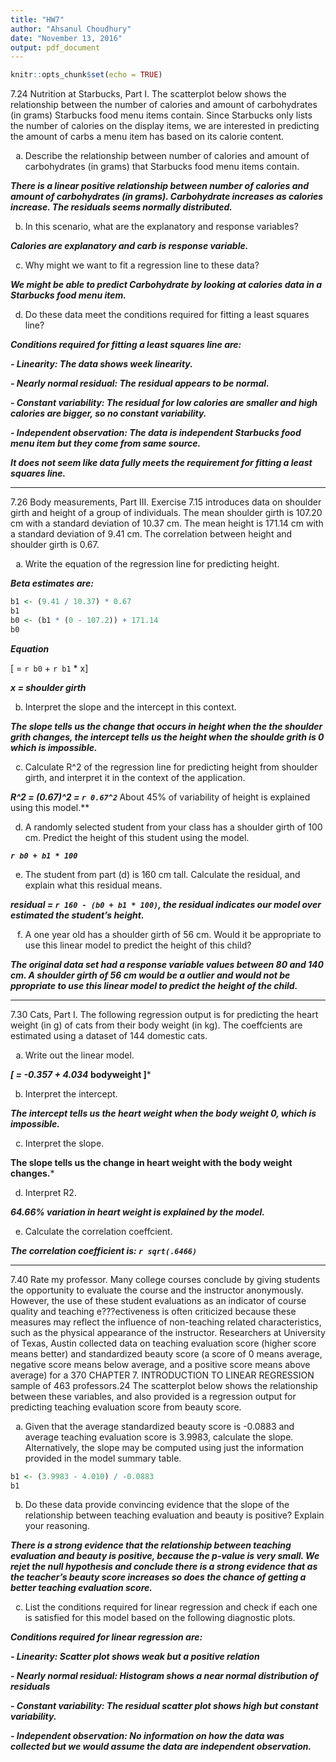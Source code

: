 ---
title: "HW7"
author: "Ahsanul Choudhury"
date: "November 13, 2016"
output: pdf_document
---

```{r setup, include=FALSE}
knitr::opts_chunk$set(echo = TRUE)
```

7.24 Nutrition at Starbucks, Part I. The scatterplot below shows the relationship between the number of calories and amount of carbohydrates (in grams) Starbucks food menu items contain. Since Starbucks only lists the number of calories on the display items, we are interested in predicting the amount of carbs a menu item has based on its calorie content.

(a) Describe the relationship between number of calories and amount of carbohydrates (in grams) that Starbucks food menu items contain.

***There is a linear positive relationship between number of calories and amount of carbohydrates (in grams). Carbohydrate increases as calories increase. The residuals seems normally distributed.***

(b) In this scenario, what are the explanatory and response variables?

***Calories are explanatory and carb is response variable.***

(c) Why might we want to fit a regression line to these data?

***We might be able to predict Carbohydrate by looking at calories data in a Starbucks food menu item.***

(d) Do these data meet the conditions required for fitting a least squares line?

***Conditions required for fitting a least squares line are:***

***-   Linearity: The data shows week linearity.***

***-   Nearly normal residual: The residual appears to be normal.***

***-   Constant variability: The residual for low calories are smaller and high calories are bigger, so no constant variability.***

***-   Independent observation: The data is independent Starbucks food menu item but they come from same source.***

***It does not seem like data fully meets the requirement for fitting a least squares line.***

* * *

7.26 Body measurements, Part III. Exercise 7.15 introduces data on shoulder girth and height of a group of individuals. The mean shoulder girth is 107.20 cm with a standard deviation of 10.37 cm. The mean height is 171.14 cm with a standard deviation of 9.41 cm. The correlation between height and shoulder girth is 0.67.

(a) Write the equation of the regression line for predicting height.

***Beta estimates are:***
```{r}
b1 <- (9.41 / 10.37) * 0.67
b1
b0 <- (b1 * (0 - 107.2)) + 171.14
b0
```

***Equation***

\[\hat{y} = `r b0` + `r b1` * x\]

***x = shoulder girth***


(b) Interpret the slope and the intercept in this context.

***The slope tells us the change that occurs in height when the the shoulder grith changes, the intercept tells us the height when the shoulde grith is 0 which is impossible.***

(c) Calculate R^2 of the regression line for predicting height from shoulder girth, and interpret it in the context of the application.

***R^2 = (0.67)^2 = `r 0.67^2`
***About 45% of variability of height is explained using this model.**

(d) A randomly selected student from your class has a shoulder girth of 100 cm. Predict the height of this student using the model.

***`r b0 + b1 * 100`***

(e) The student from part (d) is 160 cm tall. Calculate the residual, and explain what this residual means.

***residual = `r 160 - (b0 + b1 * 100)`, the residual indicates our model over estimated the student's height.***

(f) A one year old has a shoulder girth of 56 cm. Would it be appropriate to use this linear model to predict the height of this child?

***The original data set had a response variable values between 80 and 140 cm. A shoulder girth of 56 cm would be a outlier and would not be ppropriate to use this linear model to predict the height of the child.***

* * *

7.30 Cats, Part I. The following regression output is for predicting the heart weight (in g) of cats from their body weight (in kg). The coeffcients are estimated using a dataset of 144 domestic cats.

(a) Write out the linear model.

***\[ \hat{y} = -0.357 + 4.034 * bodyweight \]***

(b) Interpret the intercept.

***The intercept tells us the heart weight when the body weight 0, which is impossible.***

(c) Interpret the slope.

**The slope tells us the change in heart weight with the body weight changes.***

(d) Interpret R2.

***64.66% variation in heart weight is explained by the model.***

(e) Calculate the correlation coeffcient.

***The correlation coefficient is: `r sqrt(.6466)`***

* * *

7.40 Rate my professor. Many college courses conclude by giving students the opportunity to evaluate the course and the instructor anonymously. However, the use of these student evaluations as an indicator of course quality and teaching e???ectiveness is often criticized because these measures may reflect the influence of non-teaching related characteristics, such as the physical appearance of the instructor. Researchers at University of Texas, Austin collected data on teaching evaluation score (higher score means better) and standardized beauty score (a score of 0 means average, negative score means below average, and a positive score means above average) for a 370 CHAPTER 7. INTRODUCTION TO LINEAR REGRESSION sample of 463 professors.24 The scatterplot below shows the relationship between these variables, and also provided is a regression output for predicting teaching evaluation score from beauty score.

(a) Given that the average standardized beauty score is -0.0883 and average teaching evaluation score is 3.9983, calculate the slope. Alternatively, the slope may be computed using just the information provided in the model summary table.

```{r}
b1 <- (3.9983 - 4.010) / -0.0883 
b1
```

(b) Do these data provide convincing evidence that the slope of the relationship between teaching evaluation and beauty is positive? Explain your reasoning.

***There is a strong evidence that the relationship between teaching evaluation and beauty is positive, because the p-value is very small. We rejet the null hypothesis and conclude there is a strong evidence that as the teacher's beauty score increases so does the chance of getting a better teaching evaluation score.***

(c) List the conditions required for linear regression and check if each one is satisfied for this model based on the following diagnostic plots.

***Conditions required for linear regression are:***

***-   Linearity: Scatter plot shows weak but a positive relation***

***-   Nearly normal residual: Histogram shows a near normal distribution of residuals***

***-   Constant variability: The residual scatter plot shows high but constant variability.***

***-   Independent observation: No information on how the data was collected but we would assume the data are independent observation.***

